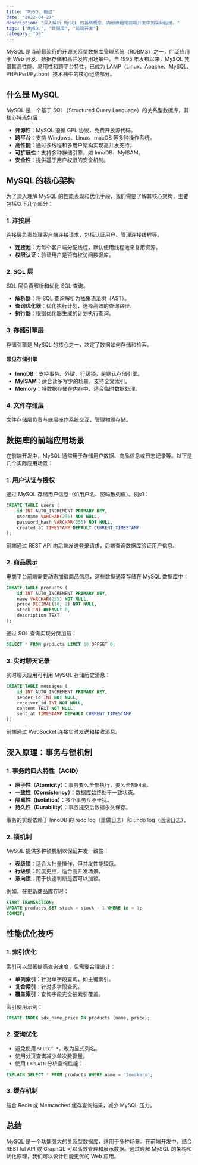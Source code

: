 ```yaml
---
title: "MySQL 概述"
date: "2022-04-27"
description: "深入解析 MySQL 的基础概念、内部原理和前端开发中的实际应用。"
tags: ["MySQL", "数据库", "前端开发"]
category: "DB"
---
```


MySQL 是当前最流行的开源关系型数据库管理系统（RDBMS）之一，广泛应用于 Web 开发、数据存储和高并发应用场景中。自 1995 年发布以来，MySQL 凭借其高性能、易用性和跨平台特性，已成为 LAMP（Linux、Apache、MySQL、PHP/Perl/Python）技术栈中的核心组成部分。

## 什么是 MySQL

MySQL 是一个基于 SQL（Structured Query Language）的关系型数据库，其核心特点包括：

- **开源性**：MySQL 遵循 GPL 协议，免费开放源代码。
- **跨平台**：支持 Windows、Linux、macOS 等多种操作系统。
- **高性能**：通过多线程和多用户架构实现高并发支持。
- **可扩展性**：支持多种存储引擎，如 InnoDB、MyISAM。
- **安全性**：提供基于用户权限的安全机制。

## MySQL 的核心架构

为了深入理解 MySQL 的性能表现和优化手段，我们需要了解其核心架构，主要包括以下几个部分：

### 1. 连接层

连接层负责处理客户端连接请求，包括认证用户、管理连接线程等。
- **连接池**：为每个客户端分配线程，默认使用线程池来复用资源。
- **权限认证**：验证用户是否有权访问数据库。

### 2. SQL 层

SQL 层负责解析和优化 SQL 查询。
- **解析器**：将 SQL 查询解析为抽象语法树（AST）。
- **查询优化器**：优化执行计划，选择高效的查询路径。
- **执行器**：根据优化器生成的计划执行查询。

### 3. 存储引擎层

存储引擎是 MySQL 的核心之一，决定了数据如何存储和检索。

#### 常见存储引擎
- **InnoDB**：支持事务、外键、行级锁，是默认存储引擎。
- **MyISAM**：适合读多写少的场景，支持全文索引。
- **Memory**：将数据存储在内存中，适合临时数据处理。

### 4. 文件存储层

文件存储层负责与底层操作系统交互，管理物理存储。

## 数据库的前端应用场景

在前端开发中，MySQL 通常用于存储用户数据、商品信息或日志记录等。以下是几个实际应用场景：

### 1. 用户认证与授权

通过 MySQL 存储用户信息（如用户名、密码散列值）。例如：
```sql
CREATE TABLE users (
    id INT AUTO_INCREMENT PRIMARY KEY,
    username VARCHAR(255) NOT NULL,
    password_hash VARCHAR(255) NOT NULL,
    created_at TIMESTAMP DEFAULT CURRENT_TIMESTAMP
);
```
前端通过 REST API 向后端发送登录请求，后端查询数据库验证用户信息。

### 2. 商品展示

电商平台前端需要动态加载商品信息，这些数据通常存储在 MySQL 数据库中：
```sql
CREATE TABLE products (
    id INT AUTO_INCREMENT PRIMARY KEY,
    name VARCHAR(255) NOT NULL,
    price DECIMAL(10, 2) NOT NULL,
    stock INT DEFAULT 0,
    description TEXT
);
```
通过 SQL 查询实现分页加载：
```sql
SELECT * FROM products LIMIT 10 OFFSET 0;
```

### 3. 实时聊天记录

实时聊天应用可利用 MySQL 存储历史消息：
```sql
CREATE TABLE messages (
    id INT AUTO_INCREMENT PRIMARY KEY,
    sender_id INT NOT NULL,
    receiver_id INT NOT NULL,
    content TEXT NOT NULL,
    sent_at TIMESTAMP DEFAULT CURRENT_TIMESTAMP
);
```
前端通过 WebSocket 连接实时发送和接收消息。

## 深入原理：事务与锁机制

### 1. 事务的四大特性（ACID）

- **原子性（Atomicity）**：事务要么全部执行，要么全部回滚。
- **一致性（Consistency）**：数据库始终处于一致状态。
- **隔离性（Isolation）**：多个事务互不干扰。
- **持久性（Durability）**：事务提交后数据永久保存。

事务的实现依赖于 InnoDB 的 redo log（重做日志）和 undo log（回滚日志）。

### 2. 锁机制

MySQL 提供多种锁机制以保证并发一致性：
- **表级锁**：适合大批量操作，但并发性能较低。
- **行级锁**：粒度更细，适合高并发场景。
- **意向锁**：用于快速判断是否可以加锁。

例如，在更新商品库存时：
```sql
START TRANSACTION;
UPDATE products SET stock = stock - 1 WHERE id = 1;
COMMIT;
```

## 性能优化技巧

### 1. 索引优化

索引可以显著提高查询速度，但需要合理设计：
- **单列索引**：针对单字段查询，如主键索引。
- **复合索引**：针对多字段查询。
- **覆盖索引**：查询字段完全被索引覆盖。

索引使用示例：
```sql
CREATE INDEX idx_name_price ON products (name, price);
```

### 2. 查询优化

- 避免使用 `SELECT *`，改为显式列名。
- 使用分页查询减少单次数据量。
- 使用 `EXPLAIN` 分析查询性能：
```sql
EXPLAIN SELECT * FROM products WHERE name = 'Sneakers';
```

### 3. 缓存机制

结合 Redis 或 Memcached 缓存查询结果，减少 MySQL 压力。

## 总结

MySQL 是一个功能强大的关系型数据库，适用于多种场景。在前端开发中，结合 RESTful API 或 GraphQL 可以高效管理和展示数据。通过理解 MySQL 的架构和优化原理，我们可以设计性能更优的 Web 应用。
